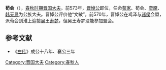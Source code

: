 {{模板:Infobox 先秦人物
|名称= 荀会
|姓=
|氏=[[荀氏|荀]]
|名=会
|字=
|别名=
|别字=
|谥号=
|时代=春秋
|国家=[[晋国|晋]] 
|身份=公族大夫
|出生=
|逝世=
|父=
}}
'''荀会'''（{{bd|？||？|catIdx=
X}}），[[春秋时期|春秋时期]][[晋国|晋国]][[大夫|大夫]]。前573年，[[晋悼公|晋悼公]]即位，任命[[荀家|荀家]]、荀会、[[栾黡|栾黡]]、[[韩无忌|韩无忌]]为公族大夫。晋悼公评价他“文敏”。前570年，晋悼公在鸡泽与[[诸侯|诸侯]]会盟，派荀会到淮上迎接[[吴国|吴]]王[[寿梦|寿梦]]，但吴王寿梦没能参加盟会。

==参考文献==
*《[[左传|左传]]》成公十八年、襄公三年

[[Category:晋国大夫|Category:晋国大夫]]
[[Category:春秋人|Category:春秋人]]